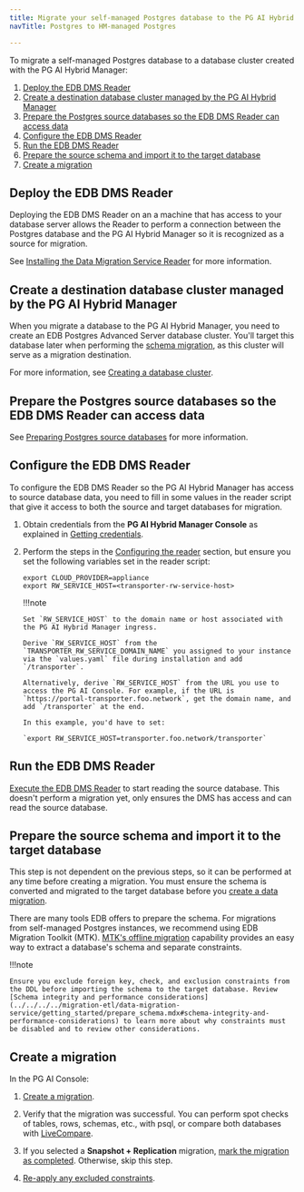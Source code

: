 ```yaml
---
title: Migrate your self-managed Postgres database to the PG AI Hybrid Manager
navTitle: Postgres to HM-managed Postgres

---
```


To migrate a self-managed Postgres database to a database cluster created with the PG AI Hybrid Manager: 

1.  [Deploy the EDB DMS Reader](pg_to_pg.mdx#deploy-the-edb-dms-reader)
2.  [Create a destination database cluster managed by the PG AI Hybrid Manager](pg_to_pg.mdx#create-a-destination-database-cluster-managed-by-the-pg-ai-hybrid-manager)
3.  [Prepare the Postgres source databases so the EDB DMS Reader can access data](pg_to_pg.mdx#prepare-the-postgres-source-databases-so-the-edb-dms-reader-can-access-data)
4.  [Configure the EDB DMS Reader](pg_to_pg.mdx#configure-the-edb-dms-reader)
5.  [Run the EDB DMS Reader](pg_to_pg.mdx#run-the-edb-dms-reader)
6.  [Prepare the source schema and import it to the target database](pg_to_pg.mdx#prepare-the-source-schema-and-import-it-to-the-target-database)
7.  [Create a migration](pg_to_pg.mdx#create-a-migration)

## Deploy the EDB DMS Reader

Deploying the EDB DMS Reader on an a machine that has access to your database server allows the Reader to perform a connection between the Postgres database and the PG AI Hybrid Manager so it is recognized as a source for migration.

See [Installing the Data Migration Service Reader](../../../../migration-etl/data-migration-service/getting_started/installing) for more information.

## Create a destination database cluster managed by the PG AI Hybrid Manager

When you migrate a database to the PG AI Hybrid Manager, you need to create an EDB Postgres Advanced Server database cluster. You'll target this database later when performing the [schema migration](pg_to_pg.mdx#prepare-the-source-schema-and-import-it-to-the-target-database), as this cluster will serve as a migration destination.

For more information, see [Creating a database cluster](../../../../migration-etl/data-migration-service/getting_started/create_database.mdx).

## Prepare the Postgres source databases so the EDB DMS Reader can access data

See [Preparing Postgres source databases](../../../../migration-etl/data-migration-service/getting_started/preparing_db/preparing_postgres_source_databases.mdx) for more information.

## Configure the EDB DMS Reader

To configure the EDB DMS Reader so the PG AI Hybrid Manager has access to source database data, you need to fill in some values in the reader script that give it access to both the source and target databases for migration. 

1.  Obtain credentials from the **PG AI Hybrid Manager Console** as explained in [Getting credentials](../../../../migration-etl/data-migration-service/getting_started/config_reader/).

2.  Perform the steps in the [Configuring the reader](../../../../migration-etl/data-migration-service/getting_started/config_reader/#configuring-the-reader) section, but ensure you set the following variables set in the reader script:

    ```shell
    export CLOUD_PROVIDER=appliance
    export RW_SERVICE_HOST=<transporter-rw-service-host>
    ```

    !!!note

        Set `RW_SERVICE_HOST` to the domain name or host associated with the PG AI Hybrid Manager ingress.

        Derive `RW_SERVICE_HOST` from the `TRANSPORTER_RW_SERVICE_DOMAIN_NAME` you assigned to your instance via the `values.yaml` file during installation and add `/transporter`.

        Alternatively, derive `RW_SERVICE_HOST` from the URL you use to access the PG AI Console. For example, if the URL is `https://portal-transporter.foo.network`, get the domain name, and add `/transporter` at the end.

        In this example, you'd have to set:

        `export RW_SERVICE_HOST=transporter.foo.network/transporter`

## Run the EDB DMS Reader

[Execute the EDB DMS Reader](../../../../migration-etl/data-migration-service/getting_started/config_reader.mdx#running-the-edb-dms-reader) to start reading the source database. This doesn't perform a migration yet, only ensures the DMS has access and can read the source database.

## Prepare the source schema and import it to the target database

This step is not dependent on the previous steps, so it can be performed at any time before creating a migration. You must ensure the schema is converted and migrated to the target database before you [create a data migration](pg_to_pg.mdx#create-a-migration).

There are many tools EDB offers to prepare the schema. For migrations from self-managed Postgres instances, we recommend using EDB Migration Toolkit (MTK). [MTK's offline migration](https://www.enterprisedb.com/docs/migration_toolkit/latest/07_invoking_mtk/08_mtk_command_options/#offline-migration-options) capability provides an easy way to extract a database's schema and separate constraints.

!!!note

    Ensure you exclude foreign key, check, and exclusion constraints from the DDL before importing the schema to the target database. Review [Schema integrity and performance considerations](../../../../migration-etl/data-migration-service/getting_started/prepare_schema.mdx#schema-integrity-and-performance-considerations) to learn more about why constraints must be disabled and to review other considerations. 

## Create a migration

In the PG AI Console: 

1.  [Create a migration](../../../../migration-etl/data-migration-service/getting_started/create_migration.mdx). 

2.  Verify that the migration was successful. You can perform spot checks of tables, rows, schemas, etc., with psql, or compare both databases with [LiveCompare](https://www.enterprisedb.com/docs/livecompare/latest/).

3.  If you selected a **Snapshot + Replication** migration, [mark the migration as completed](../../../../migration-etl/data-migration-service/getting_started/mark_completed.mdx). Otherwise, skip this step.

4.  [Re-apply any excluded constraints](../../../../migration-etl/data-migration-service/getting_started/apply_constraints.mdx).
